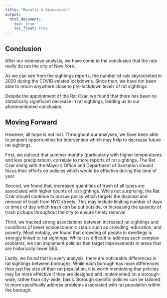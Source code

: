 ```yaml
---
title: "Results & Discussion"
output: 
  html_document:
    toc: true
    toc_float: true
---
```


## Conclusion
After our extensive analysis, we have come to the conclusion that the rats really do run the city of New York.

As we can see from the sightings reports, the number of rats skyrocketed in 2020 during the COVID-related lockdowns. Since then, we have not been able to return anywhere close to pre-lockdown levels of rat sightings.

Despite the appointment of the Rat Czar, we found that there has been no statistically significant decrease in rat sightings, leading us to our aforementioned conclusion.

## Moving Forward
However, all hope is not lost. Throughout our analyses, we have been able to pinpoint opportunities for intervention which may help to decrease future rat sightings.

First, we noticed that summer months (particularly with higher temperatures and less precipitation), correlate to more reports of rat sightings. The Rat Czar along with the Mayor's Office and Department of Sanitation should focus their efforts on policies which would be effective during this time of year.

Second, we found that, increased quantities of trash of all types are associated with higher counts of rat sightings. While not surprising, the Rat Czar should continue to pursue policy which targets the disposal and removal of trash from NYC streets. This may include limiting number of days or times of day which trash can be put outside, or increasing the quantity of trash pickups throughout the city to ensure timely removal.

Third, we tracked strong associations between increased rat sightings and conditions of lower socioeconomic status such as crowding, education, and poverty. Most notably, we found that crowding of people in dwellings is strongly linked to rat sightings. While it is difficult to address such complex problems, we can implement policies that target improvements in areas that are historically lower SES.

Lastly, we found that in every analysis, there are noticeable differences in rat sightings between boroughs. While each borough has more differences than just the size of their rat population, it is worth mentioning that policies may be more effective if they are designed and implemented on a borough-wide, rather than city-wide, basis. Borough specific policies can be tailored to more specifically address problems associated with rat population within the borough.
